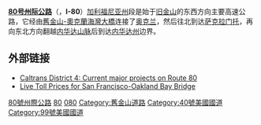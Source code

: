 '''[[80号州际公路|80号州际公路]]'''（{{lang-en|Interstate 80}}，'''I-80'''）[[加利福尼亚州|加利福尼亚州]]段是始于[[旧金山|旧金山]]的东西方向主要高速公路，它经由[[舊金山-奧克蘭海灣大橋|舊金山-奧克蘭海灣大橋]]连接了[[奥克兰_(加利福尼亚州)|奥克兰]]，然后往北到达[[萨克拉门托|萨克拉门托]]，再向东北方向翻越[[內華達山脈_(美國)|内华达山脉]]后到达[[内华达州|内华达州]]边界。

== 外部链接 ==
* [https://web.archive.org/web/20070220153204/http://www.dot.ca.gov/dist4/route80r.htm Caltrans District 4: Current major projects on Route 80]
* [http://www.batolls.info/bridges/san_francisco_oakland_bay_bridge.html Live Toll Prices for San Francisco-Oakland Bay Bridge]{{Wayback|url=http://www.batolls.info/bridges/san_francisco_oakland_bay_bridge.html |date=20141216201747 }}

{{旧金山湾区高速公路}}
{{80号州际公路及其辅助线}}

[[Category:80號州際公路|]]
[[Category:加利福尼亞州州際公路|80]]
[[Category:舊金山灣區高速公路|080]]
[[Category:舊金山道路|Category:舊金山道路]]
[[Category:40號美國國道|Category:40號美國國道]]
[[Category:99號美國國道|Category:99號美國國道]]

{{California-stub}}